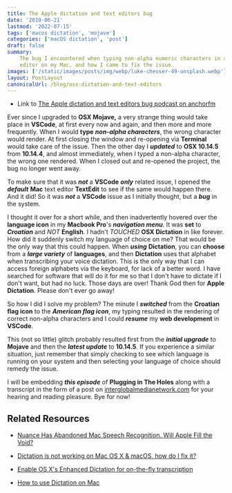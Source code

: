```yaml
---
title: The Apple dictation and text editors bug
date: '2019-06-21'
lastmod: '2022-07-15'
tags: ['macos dictation', 'mojave']
categories: ['macOS dictation', 'post']
draft: false
summary:
    The bug I encountered when typing non-alpha numeric characters in a text
    editor on my Mac, and how I came to fix the issue.
images: ['/static/images/posts/img/webp/luke-chesser-49-unsplash.webp']
layout: PostLayout
canonicalUrl: /blog/osx-dictation-and-text-editors
---
```


<Unsplash
	src="/static/images/posts/img/webp/luke-chesser-49-unsplash.webp"
	author="Luke Chesser"
	alt="The Apple dictation and text editors bug"
	srcUrl="https://unsplash.com/photos/1uxV8fAfhVM"
	authorUrl="https://unsplash.com/@lukechesser"
/>

-   Link to
    [The Apple dictation and text editors bug podcast on anchorfm](https://anchor.fm/maria-campbell/episodes/The-Apple-dictation-and-text-editors-bug-e4dgid)

Ever since I upgraded to **OSX Mojave,** a very strange thing would take place
in **VSCode**, at first every now and again, and then more and more frequently.
When I would **type** **_non-alpha characters_**, the wrong character would
render. At first closing the window and re-opening via **Terminal** would take
care of the issue. Then the other day I **_updated_** to **OSX 10.14.5** from
**10.14.4**, and almost immediately, when I typed a non-alpha character, the
wrong one rendered. When I closed out and re-opened the project, the bug no
longer went away.

To make sure that it was **_not_** a **VSCode** **_only_** related issue, I
opened the **_default_** **Mac** text editor **TextEdit** to see if the same
would happen there. And it did! So it was **_not_** a **VSCode** issue as I
initially thought, but a **_bug_** in the system.

I thought it over for a short while, and then inadvertently hovered over the
**language icon** in my **Macbook Pro**'s **_navigation menu_**. It was **set**
to **_Croatian_** and _NOT_ **English**. I hadn't _TOUCHED_ **OSX Dictation** in
like forever. How did it suddenly switch my language of choice on me? That would
be the only way that this could happen. When **_using_** **Dictation**, you can
**choose** from a **_large variety_** of **languages**, and then **Dictation**
uses that alphabet when transcribing your voice dictation. This is the only way
that I can access foreign alphabets via the keyboard, for lack of a better word.
I have searched for software that will do it for me so that I don't have to
dictate if I don't want, but had no luck. Those days are over! Thank God then
for **Apple Dictation**. Please don't ever go away!

So how I did I solve my problem? The minute I **_switched_** from the **Croatian
flag icon** to the **_American flag icon_**, my typing resulted in the rendering
of correct non-alpha characters and I could **_resume_** my **web development**
in **VSCode**.

This (not so little) glitch probably resulted first from the **_initial
upgrade_** to **Mojave** and then the **_latest update_** to **10.14.5**. If you
experience a similar situation, just remember that simply checking to see which
language is running on your system and then selecting your language of choice
should remedy the issue.

I will be embedding **_this episode_** of **Plugging in The Holes** along with a
transcript in the form of a post on
[interglobalmedianetwork.com](https://www.interglobalmedianetwork.com) for your
hearing and reading pleasure. Bye for now!

## Related Resources

-   [Nuance Has Abandoned Mac Speech Recognition. Will Apple Fill the Void?](https://tidbits.com/2019/01/21/nuance-has-abandoned-mac-speech-recognition-will-apple-fill-the-void/)

-   [Dictation is not working on Mac OS X & macOS, how do I fix it?](https://appletoolbox.com/2012/08/mac-os-x-dictation-not-working-how-to-fix/)

-   [Enable OS X's Enhanced Dictation for on-the-fly transcription](https://www.macworld.com/article/2601862/enable-os-xs-enhanced-dictation-for-on-the-fly-transcription.html)

-   [How to use Dictation on Mac](https://www.imore.com/how-use-dictation-mac)
